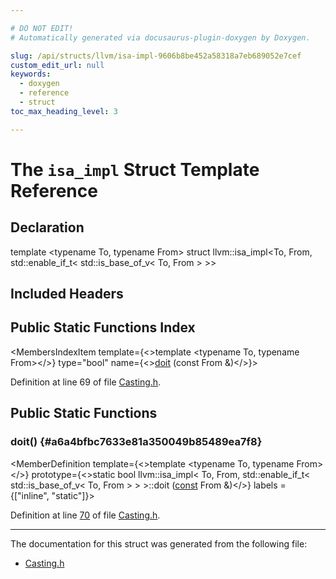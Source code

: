 ```yaml
---

# DO NOT EDIT!
# Automatically generated via docusaurus-plugin-doxygen by Doxygen.

slug: /api/structs/llvm/isa-impl-9606b8be452a58318a7eb689052e7cef
custom_edit_url: null
keywords:
  - doxygen
  - reference
  - struct
toc_max_heading_level: 3

---
```





# The `isa_impl` Struct Template Reference

<DoxygenPage pluginConfig={pluginConfig}>



## Declaration

<CodeBlock>template &lt;typename To, typename From&gt;
struct llvm::isa_impl&lt;To, From, std::enable&#95;if&#95;t&lt; std::is&#95;base&#95;of&#95;v&lt; To, From &gt; &gt;&gt;</CodeBlock>

## Included Headers

<IncludesList>
<IncludesListItem
  filePath="llvm/Support/Casting.h"
  permalink="/docs/api/files/include/include/llvm/include/llvm/support/casting-h"
  isLocal="true" />
</IncludesList>

## Public Static Functions Index

<MembersIndex>

<MembersIndexItem
  template={<>template &lt;typename To, typename From&gt;</>}
  type="bool"
  name={<><a href="#a6a4bfbc7633e81a350049b85489ea7f8">doit</a> (const From &amp;)</>}>
</MembersIndexItem>

</MembersIndex>


Definition at line 69 of file <a href="/docs/api/files/include/include/llvm/include/llvm/support/casting-h">Casting.h</a>.

<SectionDefinition>

## Public Static Functions

### doit() {#a6a4bfbc7633e81a350049b85489ea7f8}

<MemberDefinition
  template={<>template &lt;typename To, typename From&gt;</>}
  prototype={<>static bool llvm::isa&#95;impl&lt; To, From, std::enable&#95;if&#95;t&lt; std::is&#95;base&#95;of&#95;v&lt; To, From &gt; &gt; &gt;::doit (<a href="/docs/api/files/lib/lib/target/lib/target/aarch64/aarch64promoteconstant-cpp/#a90f8350fecae261c25be85d38b451bff">const</a> From &amp;)</>}
  labels = {["inline", "static"]}>

Definition at line <a href="/docs/api/files/include/include/llvm/include/llvm/support/casting-h/#l00070">70</a> of file <a href="/docs/api/files/include/include/llvm/include/llvm/support/casting-h">Casting.h</a>.
</MemberDefinition>

</SectionDefinition>

<hr/>

The documentation for this struct was generated from the following file:

<ul>
<li><a href="/docs/api/files/include/include/llvm/include/llvm/support/casting-h">Casting.h</a></li>
</ul>

</DoxygenPage>
